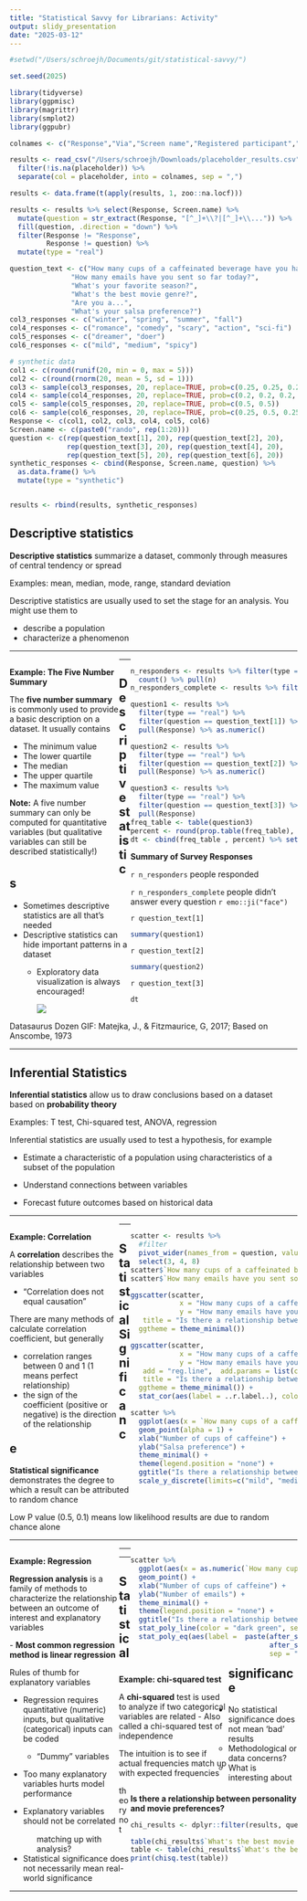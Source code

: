 ```yaml
---
title: "Statistical Savvy for Librarians: Activity"
output: slidy_presentation
date: "2025-03-12"
---
```


```r
#setwd("/Users/schroejh/Documents/git/statistical-savvy/")

set.seed(2025)

library(tidyverse)
library(ggpmisc)
library(magrittr)
library(smplot2)
library(ggpubr)

colnames <- c("Response","Via","Screen name","Registered participant","Created At") 

results <- read_csv("/Users/schroejh/Downloads/placeholder_results.csv") %>%
  filter(!is.na(placeholder)) %>%
  separate(col = placeholder, into = colnames, sep = ",") 

results <- data.frame(t(apply(results, 1, zoo::na.locf)))

results <- results %>% select(Response, Screen.name) %>%
  mutate(question = str_extract(Response, "[^_]+\\?|[^_]+\\...")) %>%
  fill(question, .direction = "down") %>%
  filter(Response != "Response",
         Response != question) %>%
  mutate(type = "real")

question_text <- c("How many cups of a caffeinated beverage have you had today?",
               "How many emails have you sent so far today?",
               "What's your favorite season?",
               "What's the best movie genre?",
               "Are you a...",
               "What's your salsa preference?")
col3_responses <- c("winter", "spring", "summer", "fall")
col4_responses <- c("romance", "comedy", "scary", "action", "sci-fi")
col5_responses <- c("dreamer", "doer")
col6_responses <- c("mild", "medium", "spicy")

# synthetic data
col1 <- c(round(runif(20, min = 0, max = 5)))
col2 <- c(round(rnorm(20, mean = 5, sd = 1)))
col3 <- sample(col3_responses, 20, replace=TRUE, prob=c(0.25, 0.25, 0.25, 0.25))
col4 <- sample(col4_responses, 20, replace=TRUE, prob=c(0.2, 0.2, 0.2, 0.2, 0.2))
col5 <- sample(col5_responses, 20, replace=TRUE, prob=c(0.5, 0.5))
col6 <- sample(col6_responses, 20, replace=TRUE, prob=c(0.25, 0.5, 0.25))
Response <- c(col1, col2, col3, col4, col5, col6)
Screen.name <- c(paste0("rando", rep(1:20)))
question <- c(rep(question_text[1], 20), rep(question_text[2], 20),
              rep(question_text[3], 20), rep(question_text[4], 20),
              rep(question_text[5], 20), rep(question_text[6], 20))
synthetic_responses <- cbind(Response, Screen.name, question) %>%  
  as.data.frame() %>%
  mutate(type = "synthetic")


results <- rbind(results, synthetic_responses)

```

## Descriptive statistics

**Descriptive statistics** summarize a dataset, commonly through measures of central tendency or spread

Examples: mean, median, mode, range, standard deviation

Descriptive statistics are usually used to set the stage for an analysis. You might use them to

-   describe a population
-   characterize a phenomenon

------------------------------------------------------------------------

::: {.left style="float:left;width:38%"}
**Example: The Five Number Summary**

The **five number summary** is commonly used to provide a basic description on a dataset. It usually contains

-   The minimum value
-   The lower quartile
-   The median
-   The upper quartile
-   The maximum value

**Note:** A five number summary can only be computed for quantitative variables (but qualitative variables can still be described statistically!)
:::

::: {.right style="float:right;width:58%"}
```r
n_responders <- results %>% filter(type == "real") %>% distinct(Screen.name) %>%
  count() %>% pull(n)
n_responders_complete <- results %>% filter(type == "real") %>% count(Screen.name) %>% filter(n < 6) %>% nrow()

question1 <- results %>% 
  filter(type == "real") %>% 
  filter(question == question_text[1]) %>%
  pull(Response) %>% as.numeric()

question2 <- results %>% 
  filter(type == "real") %>% 
  filter(question == question_text[2]) %>%
  pull(Response) %>% as.numeric()

question3 <- results %>% 
  filter(type == "real") %>% 
  filter(question == question_text[3]) %>%
  pull(Response)
freq_table <- table(question3)
percent <- round(prop.table(freq_table), 2) * 100
dt <- cbind(freq_table , percent) %>% set_colnames(c("Count", "Percent (%)"))

```

**Summary of Survey Responses**

`r n_responders` people responded

`r n_responders_complete` people didn't answer every question `r emo::ji("face")`

`r question_text[1]`

```r
summary(question1)
```

`r question_text[2]`

```r
summary(question2)
```

`r question_text[3]`

```r
dt
```
:::

------------------------------------------------------------------------

## Descriptive statistics

-   Sometimes descriptive statistics are all that's needed
-   Descriptive statistics can hide important patterns in a dataset
    -   Exploratory data visualization is always encouraged!

        ![](Datasaurus%20Dozen%20-%20Imgur.gif)

Datasaurus Dozen GIF: Matejka, J., & Fitzmaurice, G, 2017; Based on Anscombe, 1973

------------------------------------------------------------------------

## Inferential Statistics

**Inferential statistics** allow us to draw conclusions based on a dataset based on **probability theory**

Examples: T test, Chi-squared test, ANOVA, regression

Inferential statistics are usually used to test a hypothesis, for example

-   Estimate a characteristic of a population using characteristics of a subset of the population

-   Understand connections between variables

-   Forecast future outcomes based on historical data

------------------------------------------------------------------------

::: {.left style="float:left;width:38%"}
**Example: Correlation**

A **correlation** describes the relationship between two variables

-   "Correlation does not equal causation"

There are many methods of calculate correlation coefficient, but generally

-   correlation ranges between 0 and 1 (1 means perfect relationship)
-   the sign of the coefficient (positive or negative) is the direction of the relationship
:::

::: {.right style="float:right;width:58%"}
```r
scatter <- results %>% 
  #filter
  pivot_wider(names_from = question, values_from = Response) %>%
  select(3, 4, 8)
scatter$`How many cups of a caffeinated beverage have you had today?` <- as.numeric(scatter$`How many cups of a caffeinated beverage have you had today?`)
scatter$`How many emails have you sent so far today?` <- as.numeric(scatter$`How many emails have you sent so far today?`)

ggscatter(scatter, 
            x = "How many cups of a caffeinated beverage have you had today?", 
            y = "How many emails have you sent so far today?",
   title = "Is there a relationship between caffeine consumption and productivity?",
  ggtheme = theme_minimal())

ggscatter(scatter, 
            x = "How many cups of a caffeinated beverage have you had today?", 
            y = "How many emails have you sent so far today?",
   add = "reg.line",  add.params = list(color = "dark green"),
   title = "Is there a relationship between caffeine consumption and productivity?",
  ggtheme = theme_minimal()) +
  stat_cor(aes(label = ..r.label..), color = "dark green")

scatter %>% 
  ggplot(aes(x = `How many cups of a caffeinated beverage have you had today?`, y = `What's your salsa preference?`)) +
  geom_point(alpha = 1) +
  xlab("Number of cups of caffeine") + 
  ylab("Salsa preference") +
  theme_minimal() +
  theme(legend.position = "none") +
  ggtitle("Is there a relationship between caffeine consumption\n and spice tolerance?") +
  scale_y_discrete(limits=c("mild", "medium", "spicy"))

```
:::

------------------------------------------------------------------------

## Statistical Significance

**Statistical significance** demonstrates the degree to which a result can be attributed to random chance

Low P value (0.5, 0.1) means low likelihood results are due to random chance alone

------------------------------------------------------------------------

::: {.left style="float:left;width:38%"}
**Example: Regression**

**Regression analysis** is a family of methods to characterize the relationship between an outcome of interest and explanatory variables

\- **Most common regression method is linear regression**

Rules of thumb for explanatory variables

-   Regression requires quantitative (numeric) inputs, but qualitative (categorical) inputs can be coded

    -   "Dummy" variables

-   Too many explanatory variables hurts model performance

-   Explanatory variables should not be correlated
:::

::: {.right style="float:right;width:58%"}
```r
scatter %>% 
  ggplot(aes(x = as.numeric(`How many cups of a caffeinated beverage have you had today?`), y = as.numeric(`How many emails have you sent so far today?`))) +
  geom_point() +
  xlab("Number of cups of caffeine") + 
  ylab("Number of emails") +
  theme_minimal() +
  theme(legend.position = "none") +
  ggtitle("Is there a relationship between caffeine consumption and productivity?") + 
  stat_poly_line(color = "dark green", se = FALSE) +
  stat_poly_eq(aes(label =  paste(after_stat(eq.label), "*\" with \"*", 
                                  after_stat(p.value.label), "*\"\"",
                                  sep = "")), size = 5, color = "dark green")
```
:::

------------------------------------------------------------------------

::: {.left style="float:left;width:38%"}
**Example: chi-squared test**

A **chi-squared** test is used to analyze if two categorical variables are related
-   Also called a chi-squared test of independence

The intuition is to see if actual frequencies match up with expected frequencies

:::

::: {.right style="float:right;width:58%"}
**Is there a relationship between personality and movie preferences?**

```r
chi_results <- dplyr::filter(results, question == "Are you a..." | question == "What's the best movie genre?") %>% pivot_wider(names_from = question, values_from = Response)

table(chi_results$`What's the best movie genre?`, chi_results$`Are you a...`)
table <- table(chi_results$`What's the best movie genre?`, chi_results$`Are you a...`)
print(chisq.test(table))
```
:::

------------------------------------------------------------------------

## Statistical significance

-   No statistical significance does not mean ‘bad’ results
    -   Methodological or data concerns?
    -   What is interesting about theory not matching up with analysis?
-   Statistical significance does not necessarily mean real-world significance

------------------------------------------------------------------------
